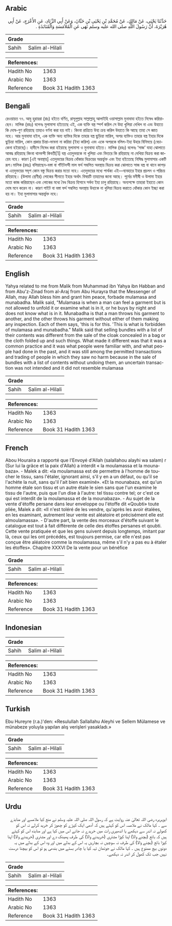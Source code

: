 ## Arabic


<div dir="rtl" lang="ar" style={{fontSize:'larger',backgroundColor:'#f8f9fa',padding:20}}>
حَدَّثَنَا يَحْيَى، عَنْ مَالِكٍ، عَنْ مُحَمَّدِ بْنِ يَحْيَى بْنِ حَبَّانَ، وَعَنْ أَبِي الزِّنَادِ، عَنِ الأَعْرَجِ، عَنْ أَبِي هُرَيْرَةَ، أَنَّ رَسُولَ اللَّهِ صلى الله عليه وسلم نَهَى عَنِ الْمُلاَمَسَةِ وَالْمُنَابَذَةِ ‏.‏
</div>
<div style={{backgroundColor:'#f8f9fa',padding:20, marginBottom: 10}}><table> <thead> <tr> <th>Grade</th> <th></th> </tr> </thead> <tbody> <tr><td>Sahih</td><td>Salim al-Hilali</td></tr></tbody></table><table> <thead> <tr> <th>References:</th> <th></th> </tr> </thead> <tbody><tr><td>Hadith No</td><td>1363</td></tr><tr><td>Arabic No</td><td>1363</td></tr><tr><td>Reference</td><td>Book 31 Hadith 1363</td></tr></tbody></table></div>

## Bengali


<div dir="ltr" lang="bn" style={{fontSize:'larger',backgroundColor:'#f8f9fa',padding:20}}>
রেওয়ায়ত ৭৭. আবু হুরায়রা (রাঃ) হইতে বর্ণিত, রাসূলুল্লাহ সাল্লাল্লাহু আলাইহি ওয়াসাল্লাম মুনাবাযা হইতে নিষেধ করিয়াছেন। মালিক (রহঃ) বলেনঃ মুলামাসা হইতেছে এই, এক ব্যক্তি বস্ত্র স্পর্শ করিল সে উহা খুলিয়া দেখিল না এবং উহাতে কি দোষ-গুণ রহিয়াছে তাহাও বর্ণনা করা হয় নাই। কিংবা রাত্রিতে উহা ক্রয় করিল উহাতে কি আছে তাহা সে জ্ঞাত নহে। আর মুনাবাযা হইল, এক ব্যক্তি অন্য ব্যক্তির দিকে তাহার বস্ত্র ছুড়িয়া মারিল, অপর ব্যক্তিও তাহার বস্ত্র ইহার দিকে ছুড়িয়া মারিল, কোন প্রকার চিন্তা-ভাবনা না করিয়া (ইহা করিল) এবং একে অপরকে বলিল-ইহা উহার বিনিময়ে (বেচাকেনা হইয়াছে)। হাদীসে নিষেধ করা হইয়াছে মুলামাসা ও মুনাবাযা হইতে। মালিক (রহঃ) বলেনঃ ‘সাজ’ যাহা ঝোলাতে আবদ্ধ রহিয়াছে কিংবা থানবন্দী কিবতী[1] বস্ত্র এতদুভয়কে না খুলিয়া এবং ভিতরে কি রহিয়াছে না দেখিয়া বিক্রয় করা জায়েয নহে। কারণ [এই অবস্থায়] এতদুভয়ের বিক্রয় ধোঁকার বিক্রয়ের অন্তর্ভুক্ত এবং ইহা হইতেছে নিষিদ্ধ মুলামাসার একটি রূপ।মালিক (রহঃ) বলিয়াছেন-বস্তা বা গাঁইটবন্দী মাল ফর্দ সম্বলিত অবস্থায় বিক্রয় করা ঝোলাতে সাজ বস্ত্র বা থানে কাপড় বা এতদুভয়ের সদৃশ কোন বস্তু বিক্রয় করার মতো নহে। এতদুভয়ের মধ্যে পার্থক্য এই—ব্যবহারে ইহার প্রচলন ও পরিচয় রহিয়াছে। (উলামা শ্রেণীর) লোকের সীনাতে ইহার অর্থাৎ বিষয়টি তাহাদের জানা আছে। পূর্বের মনীষী ও উলামা ইহার মতো কাজ করিয়াছেন এবং লোকের মধ্যে বৈধ বিক্রয় হিসাবে সর্বদা ইহা চালু রহিয়াছে। অন্যপক্ষে তাহারা ইহাতে কোন দোষ মনে করেন না। কারণ গাইট বা বস্তা ফর্দ সম্বলিত অবস্থায় উহাকে না খুলিয়া বিক্রয় করাতে ধোঁকার কোন ইচ্ছা করা হয় না। ইহা মুলামাসার অন্তর্ভুক্ত নহে।
</div>
<div style={{backgroundColor:'#f8f9fa',padding:20, marginBottom: 10}}><table> <thead> <tr> <th>Grade</th> <th></th> </tr> </thead> <tbody> <tr><td>Sahih</td><td>Salim al-Hilali</td></tr></tbody></table><table> <thead> <tr> <th>References:</th> <th></th> </tr> </thead> <tbody><tr><td>Hadith No</td><td>1363</td></tr><tr><td>Arabic No</td><td>1363</td></tr><tr><td>Reference</td><td>Book 31 Hadith 1363</td></tr></tbody></table></div>

## English


<div dir="ltr" lang="en" style={{fontSize:'larger',backgroundColor:'#f8f9fa',padding:20}}>
Yahya related to me from Malik from Muhammad ibn Yahya ibn Habban and from Abu'z-Zinad from al-Araj from Abu Hurayra that the Messenger of Allah, may Allah bless him and grant him peace, forbade mulamasa and munabadha. Malik said, "Mulamasa is when a man can feel a garment but is not allowed to unfold it or examine what is in it, or he buys by night and does not know what is in it. Munabadha is that a man throws his garment to another, and the other throws his garment without either of them making any inspection. Each of them says, 'this is for this. 'This is what is forbidden of mulamasa and munabadha." Malik said that selling bundles with a list of their contents was different from the sale of the cloak concealed in a bag or the cloth folded up and such things. What made it different was that it was a common practice and it was what people were familiar with, and what people had done in the past, and it was still among the permitted transactions and trading of people in which they saw no harm because in the sale of bundles with a list of contents without undoing them, an uncertain transaction was not intended and it did not resemble mulamasa
</div>
<div style={{backgroundColor:'#f8f9fa',padding:20, marginBottom: 10}}><table> <thead> <tr> <th>Grade</th> <th></th> </tr> </thead> <tbody> <tr><td>Sahih</td><td>Salim al-Hilali</td></tr></tbody></table><table> <thead> <tr> <th>References:</th> <th></th> </tr> </thead> <tbody><tr><td>Hadith No</td><td>1363</td></tr><tr><td>Arabic No</td><td>1363</td></tr><tr><td>Reference</td><td>Book 31 Hadith 1363</td></tr></tbody></table></div>

## French


<div dir="ltr" lang="fr" style={{fontSize:'larger',backgroundColor:'#f8f9fa',padding:20}}>
Abou Houraira a rapporté que l'Envoyé d'Allah (salallahou alayhi wa salam) r (Sur lui la grâce et la paix d'Allah) a interdit « la moulamassa et la mounabaza». - Malek a dit: «la moulamassa est de permettre à l'homme de toucher le tissu, sans l'étaler, ignorant ainsi, s'il y en a un défaut, ou qu'il se l'achète la nuit, sans qu'il l'ait bien examiné». «Et la mounabaza, est qu'un homme étale son tissu et un autre étale le sien sans que l'un examine le tissu de l'autre, puis que l'un dise à l'autre: tel tissu contre tel; or c'est ce qui est interdit de la moulamassa et de la mounabaza». - Au sujet de la vente d'étoffe persane dans leur enveloppe ou l'étoffe dit «Qoubti» toute pliée, Malek a dit: «Il n'est toléré de les vendre, qu'après les avoir étalées, en les examinant, autrement leur vente est aléatoire et précisément elle est almoulamassa». - D'autre part, la vente des morceaux d'étoffe suivant le catalogue est tout à fait différente de celle des étoffes persanes et qoubti. Cette vente pratiquée et que les gens suivent depuis longtemps, imitant par là, ceux qui les ont précédés, est toujours permise, car elle n'est pas conçue être aléatoire comme la moulamassa, même s'il n'y a pas eu à étaler les étoffes». Chapitre XXXVI De la vente pour un bénéfice
</div>
<div style={{backgroundColor:'#f8f9fa',padding:20, marginBottom: 10}}><table> <thead> <tr> <th>Grade</th> <th></th> </tr> </thead> <tbody> <tr><td>Sahih</td><td>Salim al-Hilali</td></tr></tbody></table><table> <thead> <tr> <th>References:</th> <th></th> </tr> </thead> <tbody><tr><td>Hadith No</td><td>1363</td></tr><tr><td>Arabic No</td><td>1363</td></tr><tr><td>Reference</td><td>Book 31 Hadith 1363</td></tr></tbody></table></div>

## Indonesian


<div dir="ltr" lang="id" style={{fontSize:'larger',backgroundColor:'#f8f9fa',padding:20}}>

</div>
<div style={{backgroundColor:'#f8f9fa',padding:20, marginBottom: 10}}><table> <thead> <tr> <th>Grade</th> <th></th> </tr> </thead> <tbody> <tr><td>Sahih</td><td>Salim al-Hilali</td></tr></tbody></table><table> <thead> <tr> <th>References:</th> <th></th> </tr> </thead> <tbody><tr><td>Hadith No</td><td>1363</td></tr><tr><td>Arabic No</td><td>1363</td></tr><tr><td>Reference</td><td>Book 31 Hadith 1363</td></tr></tbody></table></div>

## Turkish


<div dir="ltr" lang="tr" style={{fontSize:'larger',backgroundColor:'#f8f9fa',padding:20}}>
Ebu Hureyre (r.a.)'den: «Resulullah Sallallahu Aleyhi ve Sellem Mülamese ve münabeze yoluyla yapılan alış verişleri yasakladı.»
</div>
<div style={{backgroundColor:'#f8f9fa',padding:20, marginBottom: 10}}><table> <thead> <tr> <th>Grade</th> <th></th> </tr> </thead> <tbody> <tr><td>Sahih</td><td>Salim al-Hilali</td></tr></tbody></table><table> <thead> <tr> <th>References:</th> <th></th> </tr> </thead> <tbody><tr><td>Hadith No</td><td>1363</td></tr><tr><td>Arabic No</td><td>1363</td></tr><tr><td>Reference</td><td>Book 31 Hadith 1363</td></tr></tbody></table></div>

## Urdu


<div dir="rtl" lang="ur" style={{fontSize:'larger',backgroundColor:'#f8f9fa',padding:20}}>
ابوہریرہ رضی اللہ تعالیٰ عنہ روایت ہے کہ رسول اللہ صلی اللہ علیہ وسلم نے منع کیا ملامسے اور منابذے سے ۔ کہا مالک نے ملامسہ اس کو کہتے ہیں کہ آدمی ایک کپڑے کو چھوڑ کر خرید کرلے نہ اس کو کھولے نہ اندر سے دیکھے یا اندھیری رات میں خریدے نہ جانے اس میں کیا ہے اور منابذہ اس کو کہتے ہیں کہ بائع (بچنے والا) اپنا کپڑا مشتری (خریدنے والا) کی طرف پھینک دے اور مشتری (خریدنے والا) اپنا کپڑا بائع (بچنے والا) کی طرف نہ سوچیں نہ بچاریں یہ اس کے بدلے میں اور وہ اس کے بدلے میں یہ دونوں بیع ممنوع ہیں ۔ کہا مالک نے جوتھان تہہ کیا یا چادر بستے میں بندھی ہو تو اس کو بیچنا درست نہیں جب تک کھول کر اندر نہ دیکھے۔
</div>
<div style={{backgroundColor:'#f8f9fa',padding:20, marginBottom: 10}}><table> <thead> <tr> <th>Grade</th> <th></th> </tr> </thead> <tbody> <tr><td>Sahih</td><td>Salim al-Hilali</td></tr></tbody></table><table> <thead> <tr> <th>References:</th> <th></th> </tr> </thead> <tbody><tr><td>Hadith No</td><td>1363</td></tr><tr><td>Arabic No</td><td>1363</td></tr><tr><td>Reference</td><td>Book 31 Hadith 1363</td></tr></tbody></table></div>